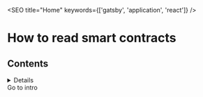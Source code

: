 

<SEO title="Home" keywords={['gatsby', 'application', 'react']} />

# How to read smart contracts

## Contents


<details>

1. [Introduction](/intro)
1. [Application and benefits](/applicationandbenefits)
1. [Analyzing and Reading contracts](/readingcontracts)

</details>


<Link to="/intro/">Go to intro</Link>